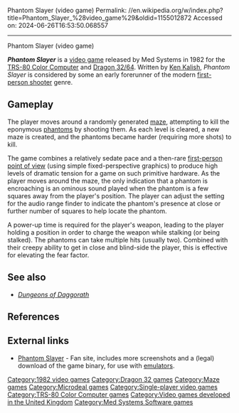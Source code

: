 Phantom Slayer (video game)
Permalink: //en.wikipedia.org/w/index.php?title=Phantom_Slayer_%28video_game%29&oldid=1155012872
Accessed on: 2024-06-26T16:53:50.068557



------
Phantom Slayer (video game)
{{unsourced|date=January 2016}}

{{Infobox video game
|title = Phantom Slayer
|image = Phantom Slayer.jpg
|developer = [[Med Systems]]
|publisher = [[Microdeal]]
|designer = [[Ken Kalish]]
|released = [[1982 in video gaming|1982]]
|genre = [[List of maze video games|Maze]]
|modes = [[Single-player video game|Single-player]]
|composer = 
|platforms = [[Dragon 32/64]], [[TRS-80 Color Computer]]
}}

'''''Phantom Slayer''''' is a [[video game]] released by Med Systems in 1982 for the [[TRS-80 Color Computer]] and [[Dragon 32/64]]. Written by [[Ken Kalish]], ''Phantom Slayer'' is considered by some{{who?|date=April 2017}} an early forerunner of the modern [[first-person shooter]] genre.

==Gameplay==
<!-- Deleted image removed: [[Image:Phantom slayer screenshot.png|thumbnail|150px|left|Screenshot: A red-robed Phantom closes in on the player.]] -->
The player moves around a randomly generated [[maze]], attempting to kill the eponymous [[ghost|phantoms]] by shooting them.  As each level is cleared, a new maze is created, and the phantoms became harder (requiring more shots) to kill.

The game combines a relatively sedate pace and a then-rare [[first person (video games)|first-person point of view]] (using simple fixed-perspective graphics) to produce high levels of dramatic tension for a game on such primitive hardware. As the player moves around the maze, the only indication that a phantom is encroaching is an ominous sound played when the phantom is a few squares away from the player's position. The player can adjust the setting for the audio range finder to indicate the phantom's presence at close or further number of squares to help locate the phantom.  

A power-up time is required for the player's weapon, leading to the player holding a position in order to charge the weapon while stalking (or being stalked). The phantoms can take multiple hits (usually two). Combined with their creepy ability to get in close and blind-side the player, this is effective for elevating the fear factor.

==See also==
* ''[[Dungeons of Daggorath]]''

==References==
<references />

==External links==
* [http://www.lcurtisboyle.com/nitros9/phantomslayer.html Phantom Slayer] - Fan site, includes more screenshots and a (legal) download of the game binary, for use with [[emulator]]s.

[[Category:1982 video games]]
[[Category:Dragon 32 games]]
[[Category:Maze games]]
[[Category:Microdeal games]]
[[Category:Single-player video games]]
[[Category:TRS-80 Color Computer games]]
[[Category:Video games developed in the United Kingdom]]
[[Category:Med Systems Software games]]


{{maze-videogame-stub}}